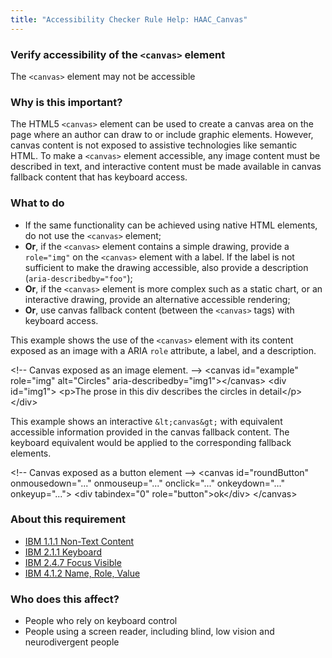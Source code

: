 ```yaml
---
title: "Accessibility Checker Rule Help: HAAC_Canvas"
---
```


<div className="toolHelp">
<Row>
<Column colLg={16} colMd={8} colSm={4} className="toolHead">

### Verify accessibility of the `<canvas>` element

<div id="locLevel"></div>

The `<canvas>` element may not be accessible

</Column>
</Row>
<Row>
<Column colLg={11} colMd={5} colSm={4} className="toolMain">

### Why is this important?

The HTML5 `<canvas>` element can be used to create a canvas area on the page where an author can draw to or include graphic elements. However, canvas content is not exposed to assistive technologies like semantic HTML. To make a `<canvas>` element accessible, any image content must be described in text, and interactive content must be made available in canvas fallback content that has keyboard access.

<div id="locSnippet"></div>

### What to do

 * If the same functionality can be achieved using native HTML elements, do not use the `<canvas>` element;
 * **Or**, if the `<canvas>` element contains a simple drawing, provide a `role="img"` on the `<canvas>` element with a label. If the label is not sufficient to make the drawing accessible, also provide a description (`aria-describedby="foo"`);
 * **Or**, if the `<canvas>` element is more complex such as a static chart, or an interactive drawing, provide an alternative accessible rendering;
 * **Or**, use canvas fallback content (between the `<canvas>` tags) with keyboard access.

This example shows the use of the `<canvas>` element with its content exposed as an image with a ARIA `role` attribute, a label, and a description.

<CodeSnippet type="multi" light={true}>&lt;!-- Canvas exposed as an image element. --&gt;
&lt;canvas id="example" role="img" alt="Circles" aria-describedby="img1"&gt;&lt;/canvas&gt;
&lt;div id="img1"&gt;
    &lt;p&gt;The prose in this div describes the circles in detail&lt;/p&gt;
&lt;/div&gt;</CodeSnippet>

This example shows an interactive `&lt;canvas&gt;` with equivalent accessible information provided in the canvas fallback content. The keyboard equivalent would be applied to the corresponding fallback elements.

<CodeSnippet type="multi" light={true}>&lt;!-- Canvas exposed as a button element --&gt;
&lt;canvas id="roundButton" onmousedown="..." onmouseup="..." onclick="..." onkeydown="..." onkeyup="..."&gt;
    &lt;div tabindex="0" role="button"&gt;ok&lt;/div&gt;
&lt;/canvas&gt;</CodeSnippet>

</Column>
<Column colLg={5} colMd={3} colSm={4} className="toolLeft">

### About this requirement

* [IBM 1.1.1 Non-Text Content](https://www.ibm.com/able/requirements/requirements/#1_1_1)
* [IBM 2.1.1 Keyboard](https://www.ibm.com/able/requirements/requirements/#2_1_1)
* [IBM 2.4.7 Focus Visible](https://www.ibm.com/able/requirements/requirements/#2_4_7)
* [IBM 4.1.2 Name, Role, Value](https://www.ibm.com/able/requirements/requirements/#4_1_2)

### Who does this affect?

 * People who rely on keyboard control
 * People using a screen reader, including blind, low vision and neurodivergent people

</Column>
</Row>
</div>


